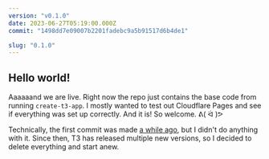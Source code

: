 ```yaml
---
version: "v0.1.0"
date: 2023-06-27T05:19:00.000Z
commit: "1498dd7e09007b2201fadebc9a5b91517d6b4de1"

slug: "0.1.0"
---
```


## Hello world!

Aaaaaand we are live. Right now the repo just contains the base code from running `create-t3-app`. I mostly wanted to test out Cloudflare Pages and see if everything was set up correctly. And it is! So welcome. ᕕ( ᐛ )ᕗ

Technically, the first commit was made [a while ago](https://github.com/aczw/personal-website/commit/5e634c23261a5a81454120f320b33fdef8e6adcb), but I didn't do anything with it. Since then, T3 has released multiple new versions, so I decided to delete everything and start anew.
